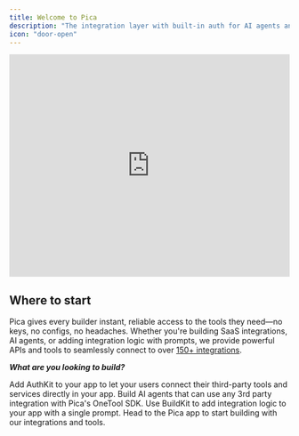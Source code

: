 ---
title: Welcome to Pica
description: "The integration layer with built-in auth for AI agents and SaaS apps"
icon: "door-open"
---

<iframe
  width="100%"
  height="400"
  src="https://www.youtube.com/embed/hYWfFgtKybY"
  title="Pica Overview Demo"
  frameBorder="0"
  allow="accelerometer; autoplay; clipboard-write; encrypted-media; gyroscope; picture-in-picture"
  allowFullScreen
></iframe>

## Where to start

Pica gives every builder instant, reliable access to the tools they need—no keys, no configs, no headaches. Whether you're building SaaS integrations, AI agents, or adding integration logic with prompts, we provide powerful APIs and tools to seamlessly connect to over [150+ integrations](https://app.picaos.com/tools). 

***What are you looking to build?***

<CardGroup cols={2}>
  <Card
    title="SaaS Integrations"
    icon="code"
    href="/core/authkit"
  >
    Add AuthKit to your app to let your users connect their third-party tools and services directly in your app.
  </Card>
  <Card
    title="AI Agents"
    icon="hammer"
    href="/core/one-tool"
  >
    Build AI agents that can use any 3rd party integration with Pica's OneTool SDK.
  </Card>
  <Card
    title="Vibe Coding"
    icon="mug-hot"
    href="/core/buildkit"
  >
    Use BuildKit to add integration logic to your app with a single prompt.
  </Card>
  <Card
    title="Get Started"
    icon="rocket"
    href="https://app.picaos.com"
  >
    Head to the Pica app to start building with our integrations and tools.
  </Card>
</CardGroup>
